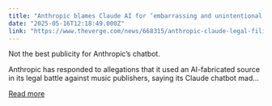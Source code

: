 ```yaml
---
title: "Anthropic blames Claude AI for ‘embarrassing and unintentional mistake’ in legal filing"
date: "2025-05-16T12:18:49.000Z"
link: "https://www.theverge.com/news/668315/anthropic-claude-legal-filing-citation-error"
---
```


Not the best publicity for Anthropic’s chatbot.

Anthropic has responded to allegations that it used an AI-fabricated source in its legal battle against music publishers, saying its Claude chatbot mad...

[Read more](https://www.theverge.com/news/668315/anthropic-claude-legal-filing-citation-error)
